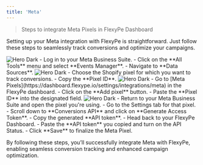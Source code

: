 ```yaml
---
title: 'Meta'
---
```


> Steps to integrate Meta Pixels in FlexyPe Dashboard

Setting up your Meta integration with FlexyPe is straightforward. Just follow these steps to seamlessly track conversions and optimize your campaigns.

<Steps>
  <Step title="Access Your Meta Business Suite">
    <img
      className="rounded-lg"
      src="/images/dashboard.png"
      alt="Hero Dark"
    />
    - Log in to your Meta Business Suite.
    - Click on the **All Tools** menu and select **Events Manager**.
    - Navigate to **Data Sources**.
  </Step>

  <Step title="Select Your Shopify Pixel">
    <img
      className="rounded-lg"
      src="/images/dashboard.png"
      alt="Hero Dark"
    />
    - Choose the Shopify pixel for which you want to track conversions.
    - Copy the **Pixel ID**.
  </Step>
  <Step title="Integrate with FlexyPe">
    <img
      className="rounded-lg"
      src="/images/dashboard.png"
      alt="Hero Dark"
    />
    - Go to [Meta Pixels](https://dashboard.flexype.io/settings/integrations/meta) in the FlexyPe dashboard.
    - Click on the **Add pixel** button.
    - Paste the **Pixel ID** into the designated field.
  </Step>
  <Step title="Generate and Add Your API Token">
    <img
      className="rounded-lg"
      src="/images/dashboard.png"
      alt="Hero Dark"
    />
    - Return to your Meta Business Suite and open the pixel you're using.
    - Go to the Settings tab for that pixel.
    - Scroll down to **Conversions API** and click on **Generate Access Token**.
    - Copy the generated **API token**.
  </Step>
  <Step title="Finalize the Integration in FlexyPe">
    - Head back to your FlexyPe Dashboard.
    - Paste the **API token** you copied and turn on the API Status.
    - Click **Save** to finalize the Meta Pixel.
  </Step>
</Steps>

By following these steps, you’ll successfully integrate Meta with FlexyPe, enabling seamless conversion tracking and enhanced campaign optimization.
